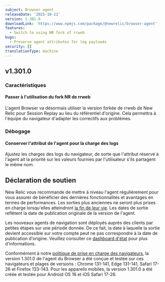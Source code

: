 ```yaml
---
subject: Browser agent
releaseDate: '2025-10-21'
version: 1.301.0
downloadLink: 'https://www.npmjs.com/package/@newrelic/browser-agent'
features:
  - Switch to using NR fork of rrweb
bugs:
  - Preserve agent attributes for log payloads
security: []
translationType: machine
---
```


## v1.301.0

### Caractéristiques

#### Passer à l&apos;utilisation du fork NR de rrweb

L&apos;agent Browser va désormais utiliser la version forkée de rrweb de New Relic pour Session Replay au lieu du référentiel d&apos;origine. Cela permettra à l&apos;équipe du navigateur d&apos;adapter les correctifs aux problèmes.

### Débogage

#### Conserver l&apos;attribut de l&apos;agent pour la charge des logs

Ajustez les charges des logs du navigateur, de sorte que l&apos;attribut réservé à l&apos;agent ait la priorité sur les valeurs fournies par l&apos;utilisateur s&apos;ils partagent le même nom.

## Déclaration de soutien

New Relic vous recommande de mettre à niveau l&apos;agent régulièrement pour vous assurer de bénéficier des dernières fonctionnalités et avantages en termes de performances. Les sorties plus anciennes ne seront plus prises en charge lorsqu&apos;elles atteindront [la fin de leur vie](https://docs.newrelic.com/docs/browser/browser-monitoring/getting-started/browser-agent-eol-policy/). Les dates de sortie reflètent la date de publication originale de la version de l&apos;agent.

Les nouveaux agents de navigation sont déployés auprès des clients par petites étapes sur une période donnée. De ce fait, la date à laquelle la sortie devient accessible sur votre compte peut ne pas correspondre à la date de publication d&apos;origine. Veuillez consulter ce [dashboard d&apos;état](https://newrelic.github.io/newrelic-browser-agent-release/) pour plus d&apos;informations.

Conformément à notre [politique de prise en charge des navigateurs](https://docs.newrelic.com/docs/browser/new-relic-browser/getting-started/compatibility-requirements-browser-monitoring/#browser-types), la version 1.301.0 de l&apos;agent du Browser a été conçue et testée sur ces navigateurs et plages de versions : Chrome 131-141, Edge 131-141, Safari 17-26 et Firefox 133-143. Pour les appareils mobiles, la version 1.301.0 a été créée et testée pour Android OS 16 et iOS Safari 17-26.